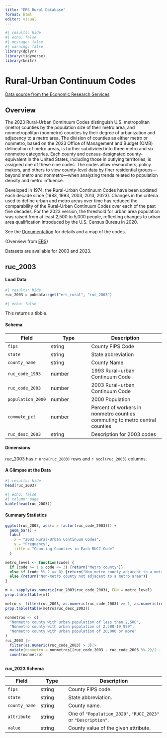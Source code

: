 ```yaml
---
title: "ERS Rural Database"
format: html
editor: visual
---
```


```r
#| results: hide
#| echo: false
#| message: false
#| warning: false
library(dplyr)
library(tidyverse)
library(knitr)
```

# Rural-Urban Continuum Codes

[Data source from the Economic Research Services](https://www.ers.usda.gov/data-products/rural-urban-continuum-codes)

## Overview

The 2023 Rural-Urban Continuum Codes distinguish U.S. metropolitan (metro) counties by the population size of their metro area, and nonmetropolitan (nonmetro) counties by their degree of urbanization and adjacency to a metro area. The division of counties as either metro or nonmetro, based on the 2023 Office of Management and Budget (OMB) delineation of metro areas, is further subdivided into three metro and six nonmetro categories. Each county and census-designated county-equivalent in the United States, including those in outlying territories, is assigned one of these nine codes. The codes allow researchers, policy makers, and others to view county-level data by finer residential groups—beyond metro and nonmetro—when analyzing trends related to population density and metro influence.

Developed in 1974, the Rural-Urban Continuum Codes have been updated each decade since (1983, 1993, 2003, 2013, 2023). Changes in the criteria used to define urban and metro areas over time has reduced the comparability of the Rural-Urban Continuum Codes over each of the past five decades. For the 2023 version, the threshold for urban area population was raised from at least 2,500 to 5,000 people, reflecting changes to urban area qualification introduced by the U.S. Census Bureau in 2020.

See the [Documentation](https://www.ers.usda.gov/data-products/rural-urban-continuum-codes/documentation) for details and a map of the codes.

(Overview from [ERS](https://www.ers.usda.gov/data-products/rural-urban-continuum-codes/documentation))

Datasets are available for 2003 and 2023.

## ruc_2003

#### Load Data

```r
#| results: hide
ruc_2003 = pubdata::get("ers_rural", "ruc_2003")
```

```r
#| echo: false
```

This returns a tibble.

#### Schema
| Field | Type | Description |
|-------------------|-------------------|----------------------------------|
| `fips` | string | County FIPS Code |
| `state` | string | State abbreviation |
| `county_name` | string | County Name |
| `ruc_code_1993` | number | 1993 Rural-urban Continuum Code |
| `ruc_code_2003` | number | 2003 Rural-urban Continuum Code |
| `population_2000` | number | 2000 Population |
| `commute_pct` | number | Percent of workers in nonmetro counties commuting to metro central counties |
| `ruc_desc_2003` | string | Description for 2003 codes |

#### Dimensions
ruc_2003 has `r nrow(ruc_2003)` rows and `r ncol(ruc_2003)` columns.

#### A Glimpse at the Data
```r
#| results: hide
head(ruc_2003)
```
```r
#| echo: false
#| column: page
kable(head(ruc_2003))
```

#### Summary Statistics
```r
ggplot(ruc_2003, aes(x = factor(ruc_code_2003))) + 
  geom_bar() + 
  labs(
    x = "2003 Rural-Urban Continuum Codes",
    y = "Frequency",
    title = "Counting Counties in Each RUCC Code"
  )
```

```r
metro_level <- function(code) {
  if (code >= 1 & code <= 3) {return("Metro county")}
  else if (code %% 2 == 0) {return("Non-metro county adjacent to a metro area")}
  else {return("Non-metro county not adjacent to a metro area")}
}

m <- sapply(as.numeric(ruc_2003$ruc_code_2003), FUN = metro_level)
prop.table(table(m))

```
```r
metro <- filter(ruc_2003, as.numeric(ruc_code_2003) >= 1, as.numeric(ruc_code_2003) <= 3)
prop.table(table(metro$ruc_desc_2003))
```
```r
nonmetros <- c(
  "Nonmetro county with urban population of less than 2,500",
  "Nonmetro county with urban population of 2,500-19,999",
  "Nonmetro county with urban population of 20,000 or more"
)
ruc_2003 |>
  filter(as.numeric(ruc_code_2003) > 3)|>
  mutate(nonmetro = nonmetros[(ruc_code_2003 - ruc_code_2003 %% 2)/2 - 1]) |>
  count(nonmetro)
```

```r


```

**ruc_2023 Schema**

| Field | Type | Description |
|-------------|-------------|----------------------------------------------|
| `fips` | string | County FIPS code. |
| `state` | string | State abbreviation. |
| `county_name` | string | County name. |
| `attribute` | string | One of `"Population_2020"`, `"RUCC_2023"` or `"Description"`. |
| `value` | string | County value of the given attribute. |

